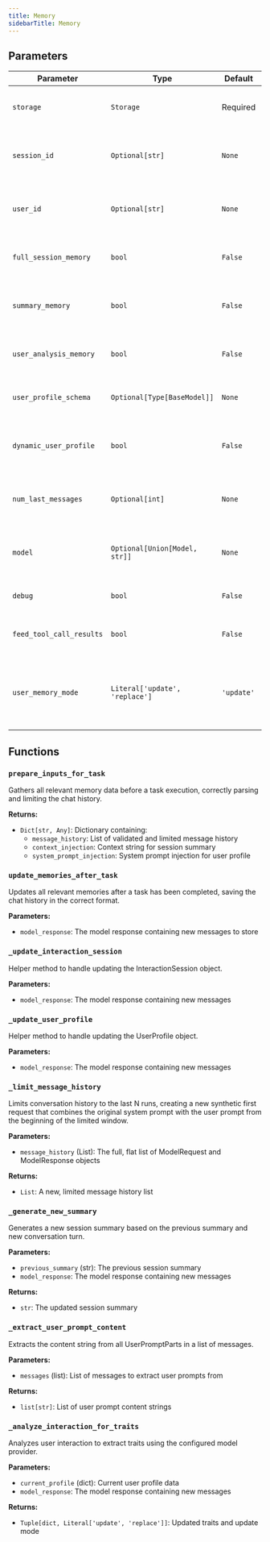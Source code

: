 ```yaml
---
title: Memory
sidebarTitle: Memory
---
```


## Parameters

| Parameter                          | Type                                                  | Default    | Description                                                                                                                                                                                                                      |
| ---------------------------------- | ----------------------------------------------------- | ---------- | -------------------------------------------------------------------------------------------------------------------------------------------------------------------------------------------------------------------------------- |
| `storage`                          | `Storage`                                             | Required   | Storage backend to use for persistence                                                                                                                                                                                          |
| `session_id`                       | `Optional[str]`                                       | `None`     | Session ID for session-based memory features                                                                                                                                                                                     |
| `user_id`                          | `Optional[str]`                                       | `None`     | User ID for user-specific memory features                                                                                                                                                                                        |
| `full_session_memory`              | `bool`                                                | `False`    | Enable full session memory storage                                                                                                                                                                                               |
| `summary_memory`                   | `bool`                                                | `False`    | Enable session summary generation and storage                                                                                                                                                                                    |
| `user_analysis_memory`             | `bool`                                                | `False`    | Enable user trait analysis and profile building                                                                                                                                                                                  |
| `user_profile_schema`              | `Optional[Type[BaseModel]]`                           | `None`     | Custom schema for user profile data                                                                                                                                                                                              |
| `dynamic_user_profile`             | `bool`                                                | `False`    | Enable dynamic user profile schema generation                                                                                                                                                                                    |
| `num_last_messages`                | `Optional[int]`                                       | `None`     | Limit conversation history to last N messages                                                                                                                                                                                    |
| `model`                            | `Optional[Union[Model, str]]`                        | `None`     | Model provider for memory analysis tasks                                                                                                                                                                                         |
| `debug`                            | `bool`                                                | `False`    | Enable debug logging                                                                                                                                                                                                             |
| `feed_tool_call_results`           | `bool`                                                | `False`    | Include tool call results in memory analysis                                                                                                                                                                                      |
| `user_memory_mode`                 | `Literal['update', 'replace']`                       | `'update'` | Mode for updating user memory (update existing or replace)                                                                                                                                                                       |

## Functions

### `prepare_inputs_for_task`

Gathers all relevant memory data before a task execution, correctly parsing and limiting the chat history.

**Returns:**

- `Dict[str, Any]`: Dictionary containing:
  - `message_history`: List of validated and limited message history
  - `context_injection`: Context string for session summary
  - `system_prompt_injection`: System prompt injection for user profile

### `update_memories_after_task`

Updates all relevant memories after a task has been completed, saving the chat history in the correct format.

**Parameters:**

- `model_response`: The model response containing new messages to store

### `_update_interaction_session`

Helper method to handle updating the InteractionSession object.

**Parameters:**

- `model_response`: The model response containing new messages

### `_update_user_profile`

Helper method to handle updating the UserProfile object.

**Parameters:**

- `model_response`: The model response containing new messages

### `_limit_message_history`

Limits conversation history to the last N runs, creating a new synthetic first request that combines the original system prompt with the user prompt from the beginning of the limited window.

**Parameters:**

- `message_history` (List): The full, flat list of ModelRequest and ModelResponse objects

**Returns:**

- `List`: A new, limited message history list

### `_generate_new_summary`

Generates a new session summary based on the previous summary and new conversation turn.

**Parameters:**

- `previous_summary` (str): The previous session summary
- `model_response`: The model response containing new messages

**Returns:**

- `str`: The updated session summary

### `_extract_user_prompt_content`

Extracts the content string from all UserPromptParts in a list of messages.

**Parameters:**

- `messages` (list): List of messages to extract user prompts from

**Returns:**

- `list[str]`: List of user prompt content strings

### `_analyze_interaction_for_traits`

Analyzes user interaction to extract traits using the configured model provider.

**Parameters:**

- `current_profile` (dict): Current user profile data
- `model_response`: The model response containing new messages

**Returns:**

- `Tuple[dict, Literal['update', 'replace']]`: Updated traits and update mode
